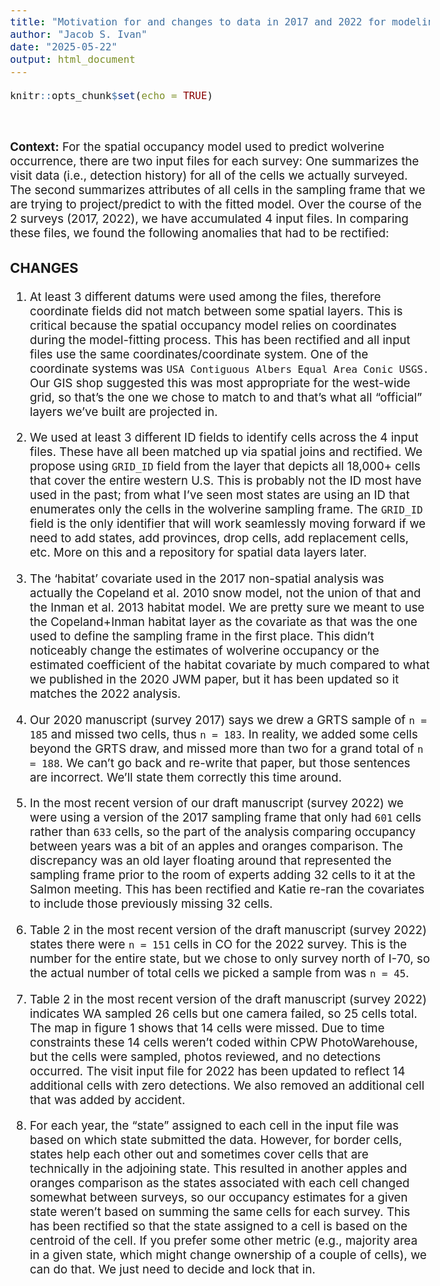 ```yaml
---
title: "Motivation for and changes to data in 2017 and 2022 for modeling wolverine occupancy"
author: "Jacob S. Ivan"
date: "2025-05-22"
output: html_document
---
```


<style type="text/css">
  body{
  font-size: 14pt;
}
</style>

```r
knitr::opts_chunk$set(echo = TRUE)
```
<br>

**Context:** For the spatial occupancy model used to predict wolverine occurrence, there are two input files for each survey:  One summarizes the visit data (i.e., detection history) for all of the cells we actually surveyed. The second summarizes attributes of all cells in the sampling frame that we are trying to project/predict to with the fitted model. Over the course of the 2 surveys (2017, 2022), we have accumulated 4 input files.  In comparing these files, we found the following anomalies that had to be rectified:

### **CHANGES**

1. At least 3 different datums were used among the files, therefore coordinate fields did not match between some spatial layers.  This is critical because the spatial occupancy model relies on coordinates during the model-fitting process.  This has been rectified and all input files use the same coordinates/coordinate system.  One of the coordinate systems was `USA Contiguous Albers Equal Area Conic USGS.`  Our GIS shop suggested this was most appropriate for the west-wide grid, so that's the one we chose to match to and that's what all "official" layers we've built are projected in.

1. We used at least 3 different ID fields to identify cells across the 4 input files.  These have all been matched up via spatial joins and rectified.  We propose using `GRID_ID` field from the layer that depicts all 18,000+ cells that cover the entire western U.S.  This is probably not the ID most have used in the past; from what I've seen most states are using an ID that enumerates only the cells in the wolverine sampling frame. The `GRID_ID` field is the only identifier that will work seamlessly moving forward if we need to add states, add provinces, drop cells, add replacement cells, etc.  More on this and a repository for spatial data layers later. 

1. The 'habitat' covariate used in the 2017 non-spatial analysis was actually the Copeland et al. 2010 snow model, not the union of that and the Inman et al. 2013 habitat model.  We are pretty sure we meant to use the Copeland+Inman habitat layer as the covariate as that was the one used to define the sampling frame in the first place. This didn't noticeably change the estimates of wolverine occupancy or the estimated coefficient of the habitat covariate by much compared to what we published in the 2020 JWM paper, but it has been updated so it matches the 2022 analysis.

1. Our 2020 manuscript (survey 2017) says we drew a GRTS sample of `n = 185` and missed two cells, thus `n = 183`. In reality, we added some cells beyond the GRTS draw, and missed more than two for a grand total of `n = 188`.  We can't go back and re-write that paper, but those sentences are incorrect. We'll state them correctly this time around. 

1. In the most recent version of our draft manuscript (survey 2022) we were using a version of the 2017 sampling frame that only had `601` cells rather than `633` cells, so the part of the analysis comparing occupancy between years was a bit of an apples and oranges comparison. The discrepancy was an old layer floating around that represented the sampling frame prior to the room of experts adding 32 cells to it at the Salmon meeting. This has been rectified and Katie re-ran the covariates to include those previously missing 32 cells.  

1. Table 2 in the most recent version of the draft manuscript (survey 2022) states there were `n = 151` cells in CO for the 2022 survey.  This is the number for the entire state, but we chose to only survey north of I-70, so the actual number of total cells we picked a sample from was `n = 45`.

1. Table 2 in the most recent version of the draft manuscript (survey 2022) indicates WA sampled 26 cells but one camera failed, so 25 cells total.  The map in figure 1 shows that 14 cells were missed. Due to time constraints these 14 cells weren't coded within CPW PhotoWarehouse, but the cells were sampled, photos reviewed, and no detections occurred. The visit input file for 2022 has been updated to reflect 14 additional cells with zero detections.  We also removed an additional cell that was added by accident.

1. For each year, the "state" assigned to each cell in the input file was based on which state submitted the data.  However, for border cells, states help each other out and sometimes cover cells that are technically in the adjoining state.  This resulted in another apples and oranges comparison as the states associated with each cell changed somewhat between surveys, so our occupancy estimates for a given state weren't based on summing the same cells for each survey.  This has been rectified so that the state assigned to a cell is based on the centroid of the cell.  If you prefer some other metric (e.g., majority area in a given state, which might change ownership of a couple of cells), we can do that.  We just need to decide and lock that in.  

